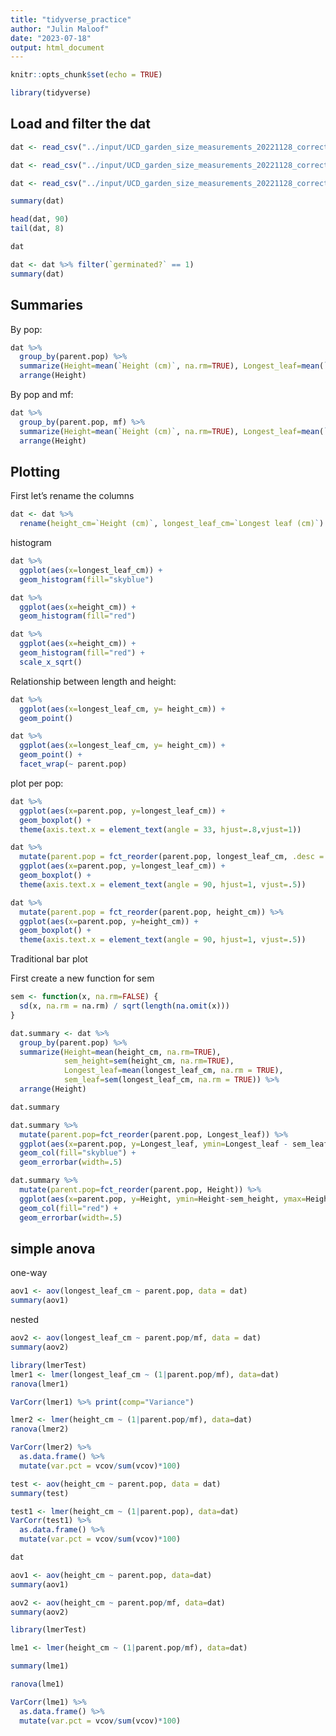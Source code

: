 ```yaml
---
title: "tidyverse_practice"
author: "Julin Maloof"
date: "2023-07-18"
output: html_document
---
```


```r
knitr::opts_chunk$set(echo = TRUE)
```


```r
library(tidyverse)
```
## Load and filter the dat

```r
dat <- read_csv("../input/UCD_garden_size_measurements_20221128_corrected.csv")

dat <- read_csv("../input/UCD_garden_size_measurements_20221128_corrected2.csv")

```

```r
dat <- read_csv("../input/UCD_garden_size_measurements_20221128_corrected2.csv")
```

```r
summary(dat)
```

```r
head(dat, 90)
tail(dat, 8)
```

```r
dat
```


```r
dat <- dat %>% filter(`germinated?` == 1)
summary(dat)
```
## Summaries

By pop:

```r
dat %>% 
  group_by(parent.pop) %>%
  summarize(Height=mean(`Height (cm)`, na.rm=TRUE), Longest_leaf=mean(`Longest leaf (cm)`, na.rm = TRUE)) %>%
  arrange(Height)
```

By pop and mf:
```r
dat %>% 
  group_by(parent.pop, mf) %>%
  summarize(Height=mean(`Height (cm)`, na.rm=TRUE), Longest_leaf=mean(`Longest leaf (cm)`, na.rm = TRUE)) %>%
  arrange(Height)
```

## Plotting

First let's rename the columns

```r
dat <- dat %>%
  rename(height_cm=`Height (cm)`, longest_leaf_cm=`Longest leaf (cm)`)
```

histogram
```r
dat %>%
  ggplot(aes(x=longest_leaf_cm)) +
  geom_histogram(fill="skyblue")
```

```r
dat %>%
  ggplot(aes(x=height_cm)) +
  geom_histogram(fill="red") 
```

```r
dat %>%
  ggplot(aes(x=height_cm)) +
  geom_histogram(fill="red") +
  scale_x_sqrt()
```

Relationship between length and height:

```r
dat %>%
  ggplot(aes(x=longest_leaf_cm, y= height_cm)) +
  geom_point()
```

```r
dat %>%
  ggplot(aes(x=longest_leaf_cm, y= height_cm)) +
  geom_point() +
  facet_wrap(~ parent.pop)
```

plot per pop:

```r
dat %>%
  ggplot(aes(x=parent.pop, y=longest_leaf_cm)) +
  geom_boxplot() +
  theme(axis.text.x = element_text(angle = 33, hjust=.8,vjust=1))

```




```r
dat %>%
  mutate(parent.pop = fct_reorder(parent.pop, longest_leaf_cm, .desc = TRUE)) %>%
  ggplot(aes(x=parent.pop, y=longest_leaf_cm)) +
  geom_boxplot() +
  theme(axis.text.x = element_text(angle = 90, hjust=1, vjust=.5))
```

```r
dat %>%
  mutate(parent.pop = fct_reorder(parent.pop, height_cm)) %>%
  ggplot(aes(x=parent.pop, y=height_cm)) +
  geom_boxplot() +
  theme(axis.text.x = element_text(angle = 90, hjust=1, vjust=.5))
```

Traditional bar plot

First create a new function for sem
```r
sem <- function(x, na.rm=FALSE) {
  sd(x, na.rm = na.rm) / sqrt(length(na.omit(x)))
}
```

```r
dat.summary <- dat %>% 
  group_by(parent.pop) %>%
  summarize(Height=mean(height_cm, na.rm=TRUE), 
            sem_height=sem(height_cm, na.rm=TRUE),
            Longest_leaf=mean(longest_leaf_cm, na.rm = TRUE),
            sem_leaf=sem(longest_leaf_cm, na.rm = TRUE)) %>%
  arrange(Height)

dat.summary
```

```r
dat.summary %>%
  mutate(parent.pop=fct_reorder(parent.pop, Longest_leaf)) %>%
  ggplot(aes(x=parent.pop, y=Longest_leaf, ymin=Longest_leaf - sem_leaf, ymax= Longest_leaf + sem_leaf)) +
  geom_col(fill="skyblue") +
  geom_errorbar(width=.5)
```

```r
dat.summary %>%
  mutate(parent.pop=fct_reorder(parent.pop, Height)) %>%
  ggplot(aes(x=parent.pop, y=Height, ymin=Height-sem_height, ymax=Height+sem_height)) +
  geom_col(fill="red") +
  geom_errorbar(width=.5)
```

## simple anova

one-way
```r
aov1 <- aov(longest_leaf_cm ~ parent.pop, data = dat)
summary(aov1)
```
nested
```r
aov2 <- aov(longest_leaf_cm ~ parent.pop/mf, data = dat)
summary(aov2)
```

```r
library(lmerTest)
lmer1 <- lmer(longest_leaf_cm ~ (1|parent.pop/mf), data=dat)
ranova(lmer1)
```


```r
VarCorr(lmer1) %>% print(comp="Variance")
```

```r
lmer2 <- lmer(height_cm ~ (1|parent.pop/mf), data=dat)
ranova(lmer2)
```


```r
VarCorr(lmer2) %>%
  as.data.frame() %>%
  mutate(var.pct = vcov/sum(vcov)*100)
```

```r
test <- aov(height_cm ~ parent.pop, data = dat)
summary(test)
```

```r
test1 <- lmer(height_cm ~ (1|parent.pop), data=dat)
VarCorr(test1) %>%
  as.data.frame() %>%
  mutate(var.pct = vcov/sum(vcov)*100)
```


```r
dat
```

```r
aov1 <- aov(height_cm ~ parent.pop, data=dat)
summary(aov1)
```

```r
aov2 <- aov(height_cm ~ parent.pop/mf, data=dat)
summary(aov2)
```


```r
library(lmerTest)
```

```r
lme1 <- lmer(height_cm ~ (1|parent.pop/mf), data=dat)
```

```r
summary(lme1)
```

```r
ranova(lme1)
```


```r
VarCorr(lme1) %>%
  as.data.frame() %>%
  mutate(var.pct = vcov/sum(vcov)*100)
```









































